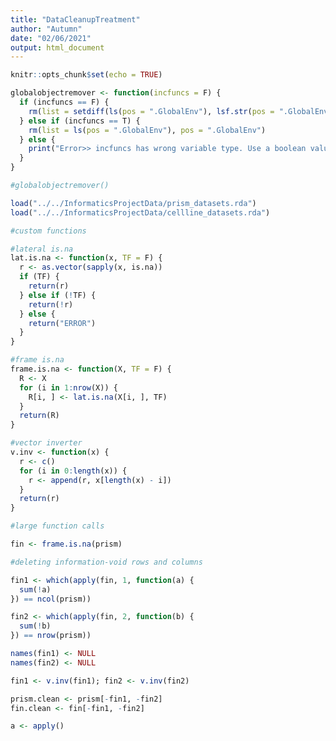 ```yaml
---
title: "DataCleanupTreatment"
author: "Autumn"
date: "02/06/2021"
output: html_document
---
```


```r
knitr::opts_chunk$set(echo = TRUE)

globalobjectremover <- function(incfuncs = F) {
  if (incfuncs == F) {
    rm(list = setdiff(ls(pos = ".GlobalEnv"), lsf.str(pos = ".GlobalEnv")), pos = ".GlobalEnv")
  } else if (incfuncs == T) {
    rm(list = ls(pos = ".GlobalEnv"), pos = ".GlobalEnv")
  } else {
    print("Error>> incfuncs has wrong variable type. Use a boolean value.")
  }
}

#globalobjectremover()
```

```r
load("../../InformaticsProjectData/prism_datasets.rda")
load("../../InformaticsProjectData/cellline_datasets.rda")
```

```r
#custom functions

#lateral is.na
lat.is.na <- function(x, TF = F) {
  r <- as.vector(sapply(x, is.na))
  if (TF) {
    return(r)
  } else if (!TF) {
    return(!r)
  } else {
    return("ERROR")
  }
}

#frame is.na
frame.is.na <- function(X, TF = F) {
  R <- X
  for (i in 1:nrow(X)) {
    R[i, ] <- lat.is.na(X[i, ], TF)
  }
  return(R)
}

#vector inverter
v.inv <- function(x) {
  r <- c()
  for (i in 0:length(x)) {
    r <- append(r, x[length(x) - i])
  }
  return(r)
}
```


```r
#large function calls

fin <- frame.is.na(prism)
```


```r
#deleting information-void rows and columns

fin1 <- which(apply(fin, 1, function(a) {
  sum(!a)
}) == ncol(prism))

fin2 <- which(apply(fin, 2, function(b) {
  sum(!b)
}) == nrow(prism))

names(fin1) <- NULL
names(fin2) <- NULL

fin1 <- v.inv(fin1); fin2 <- v.inv(fin2)

prism.clean <- prism[-fin1, -fin2]
fin.clean <- fin[-fin1, -fin2]
```

```r
a <- apply()
```

